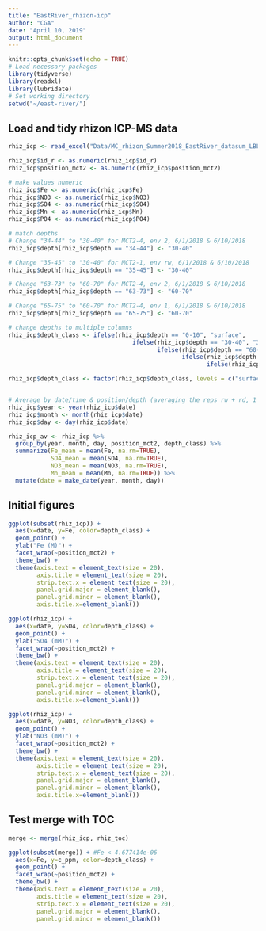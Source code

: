 ```yaml
---
title: "EastRiver_rhizon-icp"
author: "CGA"
date: "April 10, 2019"
output: html_document
---
```


```r
knitr::opts_chunk$set(echo = TRUE)
# Load necessary packages
library(tidyverse)
library(readxl)
library(lubridate)
# Set working directory
setwd("~/east-river/")
```

## Load and tidy rhizon ICP-MS data
```r
rhiz_icp <- read_excel("Data/MC_rhizon_Summer2018_EastRiver_datasum_LBL.xlsx", skip=1)[-c(320:322),]

rhiz_icp$id_r <- as.numeric(rhiz_icp$id_r)
rhiz_icp$position_mct2 <- as.numeric(rhiz_icp$position_mct2)

# make values numeric
rhiz_icp$Fe <- as.numeric(rhiz_icp$Fe)
rhiz_icp$NO3 <- as.numeric(rhiz_icp$NO3)
rhiz_icp$SO4 <- as.numeric(rhiz_icp$SO4)
rhiz_icp$Mn <- as.numeric(rhiz_icp$Mn)
rhiz_icp$PO4 <- as.numeric(rhiz_icp$PO4)

# match depths
# Change "34-44" to "30-40" for MCT2-4, env 2, 6/1/2018 & 6/10/2018
rhiz_icp$depth[rhiz_icp$depth == "34-44"] <- "30-40"

# Change "35-45" to "30-40" for MCT2-1, env rw, 6/1/2018 & 6/10/2018
rhiz_icp$depth[rhiz_icp$depth == "35-45"] <- "30-40"

# Change "63-73" to "60-70" for MCT2-4, env 2, 6/1/2018 & 6/10/2018
rhiz_icp$depth[rhiz_icp$depth == "63-73"] <- "60-70"

# Change "65-75" to "60-70" for MCT2-4, env 1, 6/1/2018 & 6/10/2018
rhiz_icp$depth[rhiz_icp$depth == "65-75"] <- "60-70"

# change depths to multiple columns
rhiz_icp$depth_class <- ifelse(rhiz_icp$depth == "0-10", "surface",
                                   ifelse(rhiz_icp$depth == "30-40", "30-40",
                                          ifelse(rhiz_icp$depth == "60-70", "60-80",
                                                 ifelse(rhiz_icp$depth == "70-80", "60-80",
                                                        ifelse(rhiz_icp$depth == "80-90", "80-100", "80-100")))))

rhiz_icp$depth_class <- factor(rhiz_icp$depth_class, levels = c("surface", "30-40", "60-80", "80-100"))


# Average by date/time & position/depth (averaging the reps rw + rd, 1 + 2, etc.)
rhiz_icp$year <- year(rhiz_icp$date)
rhiz_icp$month <- month(rhiz_icp$date)
rhiz_icp$day <- day(rhiz_icp$date)

rhiz_icp_av <- rhiz_icp %>%
  group_by(year, month, day, position_mct2, depth_class) %>%
  summarize(Fe_mean = mean(Fe, na.rm=TRUE),
            SO4_mean = mean(SO4, na.rm=TRUE),
            NO3_mean = mean(NO3, na.rm=TRUE),
            Mn_mean = mean(Mn, na.rm=TRUE)) %>%
  mutate(date = make_date(year, month, day))
```

## Initial figures
```r
ggplot(subset(rhiz_icp)) +
  aes(x=date, y=Fe, color=depth_class) +
  geom_point() +
  ylab("Fe (M)") +
  facet_wrap(~position_mct2) +
  theme_bw() +
  theme(axis.text = element_text(size = 20),
        axis.title = element_text(size = 20),
        strip.text.x = element_text(size = 20),
        panel.grid.major = element_blank(),
        panel.grid.minor = element_blank(),
        axis.title.x=element_blank())

ggplot(rhiz_icp) +
  aes(x=date, y=SO4, color=depth_class) +
  geom_point() +
  ylab("SO4 (mM)") +
  facet_wrap(~position_mct2) +
  theme_bw() +
  theme(axis.text = element_text(size = 20),
        axis.title = element_text(size = 20),
        strip.text.x = element_text(size = 20),
        panel.grid.major = element_blank(),
        panel.grid.minor = element_blank(),
        axis.title.x=element_blank())

ggplot(rhiz_icp) +
  aes(x=date, y=NO3, color=depth_class) +
  geom_point() +
  ylab("NO3 (mM)") +
  facet_wrap(~position_mct2) +
  theme_bw() +
  theme(axis.text = element_text(size = 20),
        axis.title = element_text(size = 20),
        strip.text.x = element_text(size = 20),
        panel.grid.major = element_blank(),
        panel.grid.minor = element_blank(),
        axis.title.x=element_blank())
```


## Test merge with TOC
```r
merge <- merge(rhiz_icp, rhiz_toc)

ggplot(subset(merge)) + #Fe < 4.677414e-06
  aes(x=Fe, y=c_ppm, color=depth_class) +
  geom_point() +
  facet_wrap(~position_mct2) +
  theme_bw() +
  theme(axis.text = element_text(size = 20),
        axis.title = element_text(size = 20),
        strip.text.x = element_text(size = 20),
        panel.grid.major = element_blank(),
        panel.grid.minor = element_blank())
```